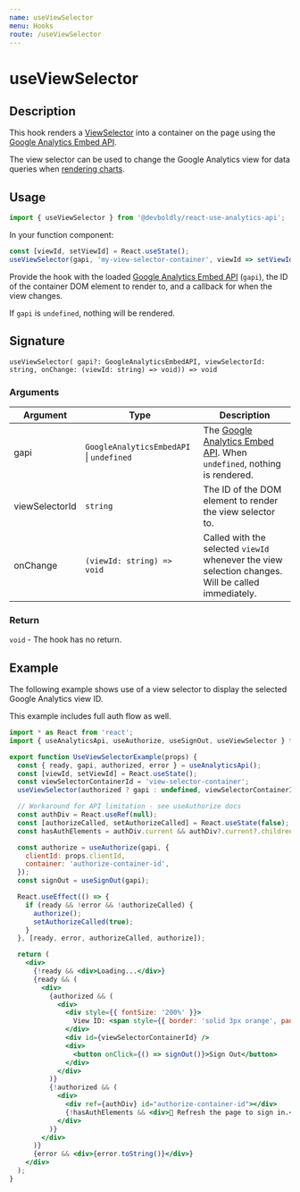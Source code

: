 ```yaml
---
name: useViewSelector
menu: Hooks
route: /useViewSelector
---
```



<h1>useViewSelector</h1>

## Description

This hook renders a [ViewSelector](https://developers.google.com/analytics/devguides/reporting/embed/v1/component-reference#viewselector) 
into a container on the page using the [Google Analytics Embed API](/useAnalyticsApi).

The view selector can be used to change the Google Analytics view for data queries when [rendering charts](/useDataChart).

## Usage

```jsx
import { useViewSelector } from '@devboldly/react-use-analytics-api';
```

In your function component:

```jsx
const [viewId, setViewId] = React.useState();
useViewSelector(gapi, 'my-view-selector-container', viewId => setViewId(viewId));
```

Provide the hook with the loaded [Google Analytics Embed API](/useAnalyticsApi) (`gapi`), the ID of the container DOM element to render to, 
and a callback for when the view changes.

If `gapi` is `undefined`, nothing will be rendered.

## Signature

`useViewSelector( gapi?: GoogleAnalyticsEmbedAPI, viewSelectorId: string, onChange: (viewId: string) => void)) => void`

### Arguments

| Argument | Type | Description |
|----------|------|-------------|
| gapi | `GoogleAnalyticsEmbedAPI` &#124; `undefined` | The [Google Analytics Embed API](/useAnalyticsApi). When `undefined`, nothing is rendered. |
| viewSelectorId | `string` | The ID of the DOM element to render the view selector to. |
| onChange | `(viewId: string) => void` | Called with the selected `viewId` whenever the view selection changes. Will be called immediately. |

### Return

`void` - The hook has no return.

## Example

The following example shows use of a view selector to display the selected Google Analytics view ID. 

This example includes full auth flow as well.

<div style={{ border: 'solid 2px #67788a', padding: '20px' }}>
  <UseViewSelectorExample />
</div>

```jsx
import * as React from 'react';
import { useAnalyticsApi, useAuthorize, useSignOut, useViewSelector } from '../../hooks/useViewSelector';

export function UseViewSelectorExample(props) {
  const { ready, gapi, authorized, error } = useAnalyticsApi();
  const [viewId, setViewId] = React.useState();
  const viewSelectorContainerId = 'view-selector-container';
  useViewSelector(authorized ? gapi : undefined, viewSelectorContainerId, viewId => setViewId(viewId));

  // Workaround for API limitation - see useAuthorize docs
  const authDiv = React.useRef(null);
  const [authorizeCalled, setAuthorizeCalled] = React.useState(false);
  const hasAuthElements = authDiv.current && authDiv?.current?.children?.length > 0;

  const authorize = useAuthorize(gapi, {
    clientId: props.clientId,
    container: 'authorize-container-id',
  });
  const signOut = useSignOut(gapi);

  React.useEffect(() => {
    if (ready && !error && !authorizeCalled) {
      authorize();
      setAuthorizeCalled(true);
    }
  }, [ready, error, authorizeCalled, authorize]);

  return (
    <div>
      {!ready && <div>Loading...</div>}
      {ready && (
        <div>
          {authorized && (
            <div>
              <div style={{ fontSize: '200%' }}>
                View ID: <span style={{ border: 'solid 3px orange', padding: '5px' }}>{viewId}</span>
              </div>
              <div id={viewSelectorContainerId} />
              <div>
                <button onClick={() => signOut()}>Sign Out</button>
              </div>
            </div>
          )}
          {!authorized && (
            <div>
              <div ref={authDiv} id="authorize-container-id"></div>
              {!hasAuthElements && <div>🔄 Refresh the page to sign in.</div>}
            </div>
          )}
        </div>
      )}
      {error && <div>{error.toString()}</div>}
    </div>
  );
}
```